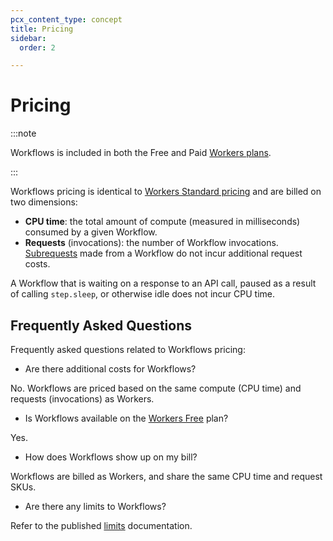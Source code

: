 ```yaml
---
pcx_content_type: concept
title: Pricing
sidebar:
  order: 2

---
```



# Pricing

:::note

Workflows is included in both the Free and Paid [Workers plans](/workers/platform/pricing/#workers).

:::

Workflows pricing is identical to [Workers Standard pricing](/workers/platform/pricing/#workers) and are billed on two dimensions:

* **CPU time**: the total amount of compute (measured in milliseconds) consumed by a given Workflow.
* **Requests** (invocations): the number of Workflow invocations. [Subrequests](/workers/platform/limits/#subrequests) made from a Workflow do not incur additional request costs.

A Workflow that is waiting on a response to an API call, paused as a result of calling `step.sleep`, or otherwise idle does not incur CPU time.

## Frequently Asked Questions

Frequently asked questions related to Workflows pricing:

- Are there additional costs for Workflows?

No. Workflows are priced based on the same compute (CPU time) and requests (invocations) as Workers.

- Is Workflows available on the [Workers Free](/workers/platform/pricing/#workers) plan?

Yes.

- How does Workflows show up on my bill?

Workflows are billed as Workers, and share the same CPU time and request SKUs.

- Are there any limits to Workflows?

Refer to the published [limits](/workflows/reference/limits/) documentation.
